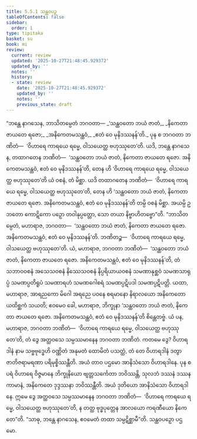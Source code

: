 ```yaml
---
title: 5.5.1 သန္ထဝပဉှ
tableOfContents: false
sidebar:
  order: 1
type: tipitaka
basket: su
book: mi
review:
  current: review
  updated: '2025-10-27T21:48:45.929372'
  updated_by: ''
  notes: ''
  history:
  - state: review
    date: '2025-10-27T21:48:45.929372'
    updated_by: ''
    notes: ''
    previous_state: draft
---
```



<ReviewStatus review={frontmatter.review} showDetails={true} />

<HypothesisAnnotation frontmatter={frontmatter} />

<DynamicBreadcrumb />

<Division number="160" book="mi" e="ch" v="28">

<Paragraph number="942" book="mi">
“ဘန္တေ နာဂသေန, ဘာသိတမ္ပေတံ ဘဂဝတာ—
</Paragraph>

<Paragraph number="943" type="verses" book="mi">
_‘သန္ထဝတော ဘယံ ဇာတံ,_  
_နိကေတာ ဇာယတေ ရဇော;_  
_အနိကေတမသန္ထဝံ,_  
_ဧတံ ဝေ မုနိဒဿနန်’တိ._  

</Paragraph>

<Paragraph number="944" book="mi">
ပုန စ ဘဂဝတာ ဘဏိတံ—  ‘ဝိဟာရေ ကာရယေ ရမ္မေ, ဝါသယေတ္ထ ဗဟုဿုတေ’တိ. ယဒိ, ဘန္တေ နာဂသေန, တထာဂတေန ဘဏိတံ—  ‘သန္ထဝတော ဘယံ ဇာတံ, နိကေတာ ဇာယတေ ရဇော. အနိကေတမသန္ထဝံ, ဧတံ ဝေ မုနိဒဿနန်’တိ, တေန ဟိ ‘ဝိဟာရေ ကာရယေ ရမ္မေ, ဝါသယေတ္ထ ဗဟုဿုတေ’တိ ယံ ဝစနံ, တံ မိစ္ဆာ. ယဒိ တထာဂတေန ဘဏိတံ—  ‘ဝိဟာရေ ကာရယေ ရမ္မေ, ဝါသယေတ္ထ ဗဟုဿုတေ’တိ, တေန ဟိ ‘သန္ထဝတော ဘယံ ဇာတံ, နိကေတာ ဇာယတေ ရဇော. အနိကေတမသန္ထဝံ, ဧတံ ဝေ မုနိဒဿနန်’တိ တမ္ပိ ဝစနံ မိစ္ဆာ. အယမ္ပိ ဥဘတော ကောဋိကော ပဉှော တဝါနုပ္ပတ္တော, သော တယာ နိဗ္ဗာဟိတဗ္ဗော”တိ.
</Paragraph>

<Paragraph number="945" book="mi">
“ဘာသိတမ္ပေတံ, မဟာရာဇ, ဘဂဝတာ—  ‘သန္ထဝတော ဘယံ ဇာတံ, နိကေတာ ဇာယတေ ရဇော. အနိကေတမသန္ထဝံ, ဧတံ ဝေ မုနိဒဿနန်’တိ. ဘဏိတဉ္စ—  ‘ဝိဟာရေ ကာရယေ ရမ္မေ, ဝါသယေတ္ထ ဗဟုဿုတေ’တိ. ယံ, မဟာရာဇ, ဘဂဝတာ ဘဏိတံ—  ‘သန္ထဝတော ဘယံ ဇာတံ, နိကေတာ ဇာယတေ ရဇော. အနိကေတမသန္ထဝံ, ဧတံ ဝေ မုနိဒဿနန်’တိ, တံ သဘာဝဝစနံ အသေသဝစနံ နိဿေသဝစနံ နိပ္ပရိယာယဝစနံ သမဏာနုစ္ဆဝံ သမဏသာရုပ္ပံ သမဏပ္ပတိရူပံ သမဏာရဟံ သမဏဂေါစရံ သမဏပ္ပဋိပဒါ သမဏပ္ပဋိပတ္တိ. ယထာ, မဟာရာဇ, အာရညကော မိဂေါ အရညေ ပဝနေ စရမာနော နိရာလယော အနိကေတော ယထိစ္ဆကံ သယတိ; ဧဝမေဝ ခေါ, မဟာရာဇ, ဘိက္ခုနာ ‘သန္ထဝတော ဘယံ ဇာတံ, နိကေတာ ဇာယတေ ရဇော. အနိကေတမသန္ထဝံ, ဧတံ ဝေ မုနိဒဿနန်’တိ စိန္တေတဗ္ဗံ.
</Paragraph>

<Paragraph number="946" book="mi">
ယံ ပန, မဟာရာဇ, ဘဂဝတာ ဘဏိတံ—  ‘ဝိဟာရေ ကာရယေ ရမ္မေ, ဝါသယေတ္ထ ဗဟုဿုတေ’တိ, တံ ဒွေ အတ္ထဝသေ သမ္ပဿမာနေန ဘဂဝတာ ဘဏိတံ. ကတမေ ဒွေ? ဝိဟာရဒါနံ နာမ သဗ္ဗဗုဒ္ဓေဟိ ဝဏ္ဏိတံ အနုမတံ ထောမိတံ ပသတ္ထံ, တံ တေ ဝိဟာရဒါနံ ဒတွာ ဇာတိဇရာမရဏာ ပရိမုစ္စိဿန္တီတိ. အယံ တာဝ ပဌမော အာနိသံသော ဝိဟာရဒါနေ.
</Paragraph>

<Paragraph number="947" book="mi">
ပုန စပရံ ဝိဟာရေ ဝိဇ္ဇမာနေ ဘိက္ခုနိယော ဗျတ္တသင်္ကေတာ ဘဝိဿန္တိ, သုလဘံ ဒဿနံ ဒဿနကာမာနံ, အနိကေတေ ဒုဒ္ဒဿနာ ဘဝိဿန္တီတိ. အယံ ဒုတိယော အာနိသံသော ဝိဟာရဒါနေ. ဣမေ ဒွေ အတ္ထဝသေ သမ္ပဿမာနေန ဘဂဝတာ ဘဏိတံ—  ‘ဝိဟာရေ ကာရယေ ရမ္မေ, ဝါသယေတ္ထ ဗဟုဿုတေ’တိ, န တတ္ထ ဗုဒ္ဓပုတ္တေန အာလယော ကရဏီယော နိကေတေ”တိ. “သာဓု, ဘန္တေ နာဂသေန, ဧဝမေတံ တထာ သမ္ပဋိစ္ဆာမီ”တိ.

</Paragraph>
</Division>

<Paragraph number="948" type="center" book="mi">
သန္ထဝပဉှော ပဌမော.
</Paragraph>